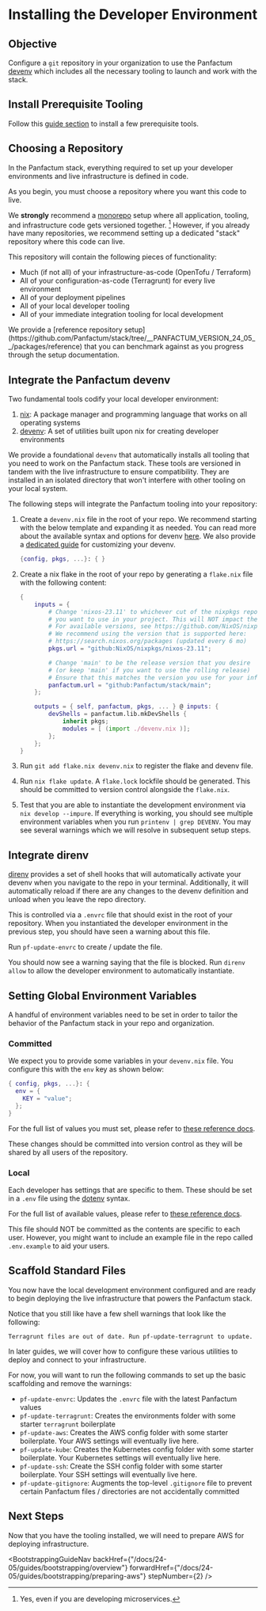 

# Installing the Developer Environment

## Objective

Configure a `git` repository in your organization to use the Panfactum [devenv](https://devenv.sh/)
which includes all the necessary tooling to launch and work with the stack.

## Install Prerequisite Tooling

Follow this [guide section](/docs/24-05/guides/getting-started/install-tooling) to install a few prerequisite tools.

## Choosing a Repository

In the Panfactum stack, everything required to set up your developer environments and live infrastructure
is defined in code.

As you begin, you must choose a repository where you want this code to live.

We **strongly** recommend a [monorepo](https://en.wikipedia.org/wiki/Monorepo) setup where all application, tooling,
and infrastructure code gets versioned together. [^1] However, if you already have many repositories, we recommend
setting up a dedicated "stack" repository where this code can live.

[^1]: Yes, even if you are developing microservices.

This repository will contain the following pieces of functionality:

* Much (if not all) of your infrastructure-as-code (OpenTofu / Terraform)
* All of your configuration-as-code (Terragrunt) for every live environment
* All of your deployment pipelines
* All of your local developer tooling
* All of your immediate integration tooling for local development

<MarkdownAlert severity="info">
  We provide a [reference repository setup](https://github.com/Panfactum/stack/tree/__PANFACTUM_VERSION_24_05__/packages/reference) that you can benchmark against as you progress through the setup documentation.
</MarkdownAlert>

## Integrate the Panfactum devenv

Two fundamental tools codify your local developer environment:

1. [nix](https://nix.dev/index.html): A package manager and programming language that works on all operating systems
2. [devenv](https://devenv.sh/): A set of utilities built upon nix for creating developer environments

We provide a foundational `devenv` that automatically installs all tooling that you need to work on
the Panfactum stack. These tools are versioned in tandem with the live infrastructure to ensure compatibility. They are installed in
an isolated directory that won't interfere with other tooling on your local system.

The following steps will integrate the Panfactum tooling into your repository:

1. Create a `devenv.nix` file in the root of your repo. We recommend starting with the below template and expanding it
   as needed. You can read more about the available syntax and options for devenv [here](https://devenv.sh/basics/). We also
   provide a [dedicated guide](/docs/24-05/guides/developer-environment/customizing) for customizing your devenv.

   ```nix
   {config, pkgs, ...}: { }
   ```

2. Create a nix flake in the root of your repo by generating a `flake.nix` file
   with the following content:

   ```nix
   {
       inputs = {
           # Change 'nixos-23.11' to whichever cut of the nixpkgs repository
           # you want to use in your project. This will NOT impact the Panfactum stack at all.
           # For available versions, see https://github.com/NixOS/nixpkgs
           # We recommend using the version that is supported here:
           # https://search.nixos.org/packages (updated every 6 mo)
           pkgs.url = "github:NixOS/nixpkgs/nixos-23.11";

           # Change 'main' to be the release version that you desire
           # (or keep 'main' if you want to use the rolling release)
           # Ensure that this matches the version you use for your infrastructure modules
           panfactum.url = "github:Panfactum/stack/main";
       };

       outputs = { self, panfactum, pkgs, ... } @ inputs: {
           devShells = panfactum.lib.mkDevShells {
               inherit pkgs;
               modules = [ (import ./devenv.nix )];
           };
       };
   }
   ```

3. Run `git add flake.nix devenv.nix` to register the flake and devenv file.

4. Run `nix flake update`. A `flake.lock` lockfile should be generated. This should be committed to version control
   alongside the `flake.nix`.

5. Test that you are able to instantiate the development environment via `nix develop --impure`. If everything is working,
   you should see multiple environment variables when you run `printenv | grep DEVENV`. You may see several warnings which we will resolve in subsequent setup steps.

## Integrate direnv

[direnv](https://direnv.net/) provides a set of shell hooks that will automatically activate your devenv
when you navigate to the repo in your terminal. Additionally, it will automatically reload if there are any changes to the devenv
definition and unload when you leave the repo directory.

This is controlled via a `.envrc` file that should exist in the root of your repository. When you instantiated
the developer environment in the previous step, you should have seen a warning about this file.

Run `pf-update-envrc` to create / update the file.

You should now see a warning saying that the file is blocked. Run `direnv allow` to allow the developer environment
to automatically instantiate.

## Setting Global Environment Variables

A handful of environment variables need to be set in order to tailor the behavior
of the Panfactum stack in your repo and organization.

### Committed

We expect you to provide some variables in your `devenv.nix` file. You configure this with the `env` key as shown below:

```nix
{ config, pkgs, ...}: {
  env = {
    KEY = "value";
  };
}
```

For the full list of values you must set, please refer to [these reference docs](/docs/24-05/reference/configuration/repo-variables).

These changes should be committed into version control as they will be shared by all users of the repository.

### Local

Each developer has settings that are specific to them. These should be set in a `.env` file using the [dotenv](https://www.dotenv.org/docs/)
syntax.

For the full list of available values, please refer to [these reference docs](/docs/24-05/reference/configuration/dotenv).

This file should NOT be committed as the contents are specific to each user. However, you might want to include an example
file in the repo called `.env.example` to aid your users.

## Scaffold Standard Files

You now have the local development environment configured and are ready to begin deploying the live infrastructure
that powers the Panfactum stack.

Notice that you still like have a few shell warnings that look like the following:

`Terragrunt files are out of date. Run pf-update-terragrunt to update.`

In later guides, we will cover how to configure these various utilities to deploy and connect to your infrastructure.

For now, you will want to run the following commands to set up the basic scaffolding and remove the warnings:

* `pf-update-envrc`: Updates the `.envrc` file with the latest Panfactum values
* `pf-update-terragrunt`: Creates the environments folder with some starter `terragrunt` boilerplate
* `pf-update-aws`: Creates the AWS config folder with some starter boilerplate. Your AWS settings will eventually live here.
* `pf-update-kube`: Creates the Kubernetes config folder with some starter boilerplate. Your Kubernetes settings will eventually live here.
* `pf-update-ssh`: Create the SSH config folder with some starter boilerplate. Your SSH settings will eventually live here.
* `pf-update-gitignore`: Augments the top-level `.gitignore` file to prevent certain Panfactum files / directories are not accidentally committed

## Next Steps

Now that you have the tooling installed, we will need to prepare AWS for deploying infrastructure.

<BootstrappingGuideNav backHref={"/docs/24-05/guides/bootstrapping/overview"} forwardHref={"/docs/24-05/guides/bootstrapping/preparing-aws"} stepNumber={2} />
